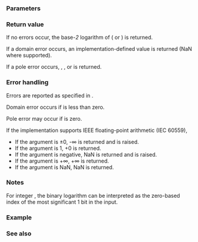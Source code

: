 {{cpp/title|log2|log2f|log2l}}
{{cpp/numeric/math/navbar}}
{{cpp/numeric/math/declarations
|family=log2
|param1=num
|constexpr_since=26
|desc=Computes the {{enwiki|Binary logarithm|binary (base-''2'') logarithm}} of {{c|num}}.
}}

===Parameters===
{{par begin}}
{{par|num|floating-point or integer value}}
{{par end}}

===Return value===
If no errors occur, the base-''2'' logarithm of {{c|num}} ({{math|log{{su|b=2}}(num)}} or {{math|lb(num)}}) is returned.

If a domain error occurs, an implementation-defined value is returned (NaN where supported).

If a pole error occurs, {{lc|HUGE_VAL|-HUGE_VAL}}, {{tt|-HUGE_VALF}}, or {{tt|-HUGE_VALL}} is returned.

===Error handling===
Errors are reported as specified in {{lc|math_errhandling}}.

Domain error occurs if {{c|num}} is less than zero.

Pole error may occur if {{c|num}} is zero.

If the implementation supports IEEE floating-point arithmetic (IEC 60559),
* If the argument is ±0, -∞ is returned and {{lc|FE_DIVBYZERO}} is raised.
* If the argument is 1, +0 is returned.
* If the argument is negative, NaN is returned and {{lc|FE_INVALID}} is raised.
* If the argument is +∞, +∞ is returned.
* If the argument is NaN, NaN is returned.

===Notes===
For integer {{c|num}}, the binary logarithm can be interpreted as the zero-based index of the most significant 1 bit in the input.

{{cpp/numeric/math/additional integer overload note|log2}}

===Example===
{{example
|code=
#include &lt;cerrno&gt;
#include &lt;cfenv&gt;
#include &lt;cmath&gt;
#include &lt;cstring&gt;
#include &lt;iostream&gt;
// #pragma STDC FENV_ACCESS ON

int main()
{
    std::cout &lt;&lt; "log2(65536) = " &lt;&lt; std::log2(65536) &lt;&lt; '\n'
              &lt;&lt; "log2(0.125) = " &lt;&lt; std::log2(0.125) &lt;&lt; '\n'
              &lt;&lt; "log2(0x020f) = " &lt;&lt; std::log2(0x020f)
              &lt;&lt; " (highest set bit is in position 9)\n"
              &lt;&lt; "base-5 logarithm of 125 = "
              &lt;&lt; std::log2(125) / std::log2(5) &lt;&lt; '\n';

    // special values
    std::cout &lt;&lt; "log2(1) = " &lt;&lt; std::log2(1) &lt;&lt; '\n'
              &lt;&lt; "log2(+Inf) = " &lt;&lt; std::log2(INFINITY) &lt;&lt; '\n';

    // error handling
    errno = 0;
    std::feclearexcept(FE_ALL_EXCEPT);

    std::cout &lt;&lt; "log2(0) = " &lt;&lt; std::log2(0) &lt;&lt; '\n';

    if (errno == ERANGE)
        std::cout &lt;&lt; "    errno == ERANGE: " &lt;&lt; std::strerror(errno) &lt;&lt; '\n';
    if (std::fetestexcept(FE_DIVBYZERO))
        std::cout &lt;&lt; "    FE_DIVBYZERO raised\n";
}
|p=true
|output=
log2(65536) = 16
log2(0.125) = -3
log2(0x020f) = 9.04166 (highest set bit is in position 9)
base-5 logarithm of 125 = 3
log2(1) = 0
log2(+Inf) = inf
log2(0) = -inf
    errno == ERANGE: Numerical result out of range
    FE_DIVBYZERO raised
}}

===See also===
{{dsc begin}}
{{dsc inc|cpp/numeric/math/dsc log}}
{{dsc inc|cpp/numeric/math/dsc log10}}
{{dsc inc|cpp/numeric/math/dsc log1p}}
{{dsc inc|cpp/numeric/math/dsc exp2}}
{{dsc see c|c/numeric/math/log2}}
{{dsc end}}

{{langlinks|de|es|fr|it|ja|pt|ru|zh}}